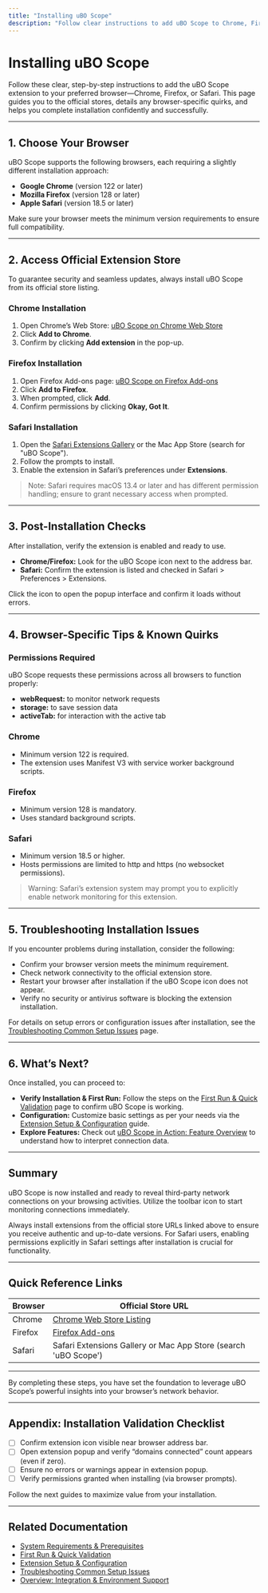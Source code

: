 ```yaml
---
title: "Installing uBO Scope"
description: "Follow clear instructions to add uBO Scope to Chrome, Firefox, or Safari. This page links to official store listings for each platform and highlights any platform-specific quirks so users can confidently complete the installation process."
---
```


# Installing uBO Scope

Follow these clear, step-by-step instructions to add the uBO Scope extension to your preferred browser—Chrome, Firefox, or Safari. This page guides you to the official stores, details any browser-specific quirks, and helps you complete installation confidently and successfully.

---

## 1. Choose Your Browser

uBO Scope supports the following browsers, each requiring a slightly different installation approach:

- **Google Chrome** (version 122 or later)
- **Mozilla Firefox** (version 128 or later)
- **Apple Safari** (version 18.5 or later)

Make sure your browser meets the minimum version requirements to ensure full compatibility.

---

## 2. Access Official Extension Store

To guarantee security and seamless updates, always install uBO Scope from its official store listing.

### Chrome Installation

1. Open Chrome’s Web Store:
   [uBO Scope on Chrome Web Store](https://chromewebstore.google.com/detail/ubo-scope/bbdpgcaljkaaigfcomhidmneffjjjfgp)
2. Click **Add to Chrome**.
3. Confirm by clicking **Add extension** in the pop-up.

### Firefox Installation

1. Open Firefox Add-ons page:
   [uBO Scope on Firefox Add-ons](https://addons.mozilla.org/firefox/addon/ubo-scope/)
2. Click **Add to Firefox**.
3. When prompted, click **Add**.
4. Confirm permissions by clicking **Okay, Got It**.

### Safari Installation

1. Open the [Safari Extensions Gallery](https://apps.apple.com/app/ubo-scope/id) or the Mac App Store (search for "uBO Scope").
2. Follow the prompts to install.
3. Enable the extension in Safari’s preferences under **Extensions**.

> Note: Safari requires macOS 13.4 or later and has different permission handling; ensure to grant necessary access when prompted.

---

## 3. Post-Installation Checks

After installation, verify the extension is enabled and ready to use.

- **Chrome/Firefox:** Look for the uBO Scope icon next to the address bar.
- **Safari:** Confirm the extension is listed and checked in Safari > Preferences > Extensions.

Click the icon to open the popup interface and confirm it loads without errors.

---

## 4. Browser-Specific Tips & Known Quirks

### Permissions Required

uBO Scope requests these permissions across all browsers to function properly:

- **webRequest:** to monitor network requests
- **storage:** to save session data
- **activeTab:** for interaction with the active tab

### Chrome

- Minimum version 122 is required.
- The extension uses Manifest V3 with service worker background scripts.

### Firefox

- Minimum version 128 is mandatory.
- Uses standard background scripts.

### Safari

- Minimum version 18.5 or higher.
- Hosts permissions are limited to http and https (no websocket permissions).

> Warning: Safari’s extension system may prompt you to explicitly enable network monitoring for this extension.

---

## 5. Troubleshooting Installation Issues

If you encounter problems during installation, consider the following:

- Confirm your browser version meets the minimum requirement.
- Check network connectivity to the official extension store.
- Restart your browser after installation if the uBO Scope icon does not appear.
- Verify no security or antivirus software is blocking the extension installation.

For details on setup errors or configuration issues after installation, see the [Troubleshooting Common Setup Issues](https://docs.example.com/getting-started/configuring-troubleshooting/troubleshooting-setup) page.

---

## 6. What’s Next?

Once installed, you can proceed to:

- **Verify Installation & First Run:** Follow the steps on the [First Run & Quick Validation](https://docs.example.com/getting-started/installation-basics/first-run-validation) page to confirm uBO Scope is working.
- **Configuration:** Customize basic settings as per your needs via the [Extension Setup & Configuration](https://docs.example.com/getting-started/configuring-troubleshooting/basic-configuration) guide.
- **Explore Features:** Check out [uBO Scope in Action: Feature Overview](https://docs.example.com/overview/architecture-usage/quick-feature-overview) to understand how to interpret connection data.

---

## Summary

uBO Scope is now installed and ready to reveal third-party network connections on your browsing activities. Utilize the toolbar icon to start monitoring connections immediately.


<Tip>
Always install extensions from the official store URLs linked above to ensure you receive authentic and up-to-date versions.
</Tip>

<Tip>
For Safari users, enabling permissions explicitly in Safari settings after installation is crucial for functionality.
</Tip>

---

## Quick Reference Links

| Browser    | Official Store URL                                                                                   |
|------------|---------------------------------------------------------------------------------------------------|
| Chrome     | [Chrome Web Store Listing](https://chromewebstore.google.com/detail/ubo-scope/bbdpgcaljkaaigfcomhidmneffjjjfgp) |
| Firefox    | [Firefox Add-ons](https://addons.mozilla.org/firefox/addon/ubo-scope/)                             |
| Safari     | Safari Extensions Gallery or Mac App Store (search 'uBO Scope')                                   |


---

By completing these steps, you have set the foundation to leverage uBO Scope’s powerful insights into your browser’s network behavior.


---

## Appendix: Installation Validation Checklist

- [ ] Confirm extension icon visible near browser address bar.
- [ ] Open extension popup and verify “domains connected” count appears (even if zero).
- [ ] Ensure no errors or warnings appear in extension popup.
- [ ] Verify permissions granted when installing (via browser prompts).

Follow the next guides to maximize value from your installation.

---

## Related Documentation

- [System Requirements & Prerequisites](https://docs.example.com/getting-started/installation-basics/system-requirements)
- [First Run & Quick Validation](https://docs.example.com/getting-started/installation-basics/first-run-validation)
- [Extension Setup & Configuration](https://docs.example.com/getting-started/configuring-troubleshooting/basic-configuration)
- [Troubleshooting Common Setup Issues](https://docs.example.com/getting-started/configuring-troubleshooting/troubleshooting-setup)
- [Overview: Integration & Environment Support](https://docs.example.com/overview/architecture-usage/integration-environment)
